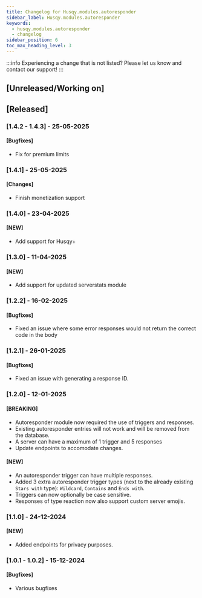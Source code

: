 ```yaml
---
title: Changelog for Husqy.modules.autoresponder
sidebar_label: Husqy.modules.autoresponder
keywords:
  - husqy.modules.autoresponder
  - changelog
sidebar_position: 6
toc_max_heading_level: 3
---
```


:::info
Experiencing a change that is not listed? Please let us know and contact our support!
:::

## [Unreleased/Working on]

## [Released]

### [1.4.2 - 1.4.3] - 25-05-2025

#### [Bugfixes]

- Fix for premium limits

### [1.4.1] - 25-05-2025

#### [Changes]

- Finish monetization support

### [1.4.0] - 23-04-2025

#### [NEW]

- Add support for Husqy+

### [1.3.0] - 11-04-2025

#### [NEW]

- Add support for updated serverstats module

### [1.2.2] - 16-02-2025

#### [Bugfixes]

- Fixed an issue where some error responses would not return the correct code in the body

### [1.2.1] - 26-01-2025

#### [Bugfixes]

- Fixed an issue with generating a response ID.

### [1.2.0] - 12-01-2025

#### [BREAKING]

- Autoresponder module now required the use of triggers and responses.
- Existing autoresponder entries will not work and will be removed from the database.
- A server can have a maximum of 1 trigger and 5 responses
- Update endpoints to accomodate changes.

#### [NEW]

- An autoresponder trigger can have multiple responses.
- Added 3 extra autoresponder trigger types (next to the already existing `Stars with` type): `Wildcard`, `Contains` and `Ends with`.
- Triggers can now optionally be case sensitive.
- Responses of type reaction now also support custom server emojis.

### [1.1.0] - 24-12-2024

#### [NEW]

- Added endpoints for privacy purposes.

### [1.0.1 - 1.0.2] - 15-12-2024

#### [Bugfixes]

- Various bugfixes
